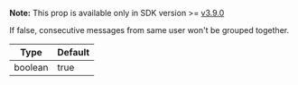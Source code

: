 **Note:** This prop is available only in SDK version >= [v3.9.0](https://github.com/GetStream/stream-chat-react-native/releases)

If false, consecutive messages from same user won't be grouped together.

| Type    | Default |
| ------- | ------- |
| boolean | true    |
